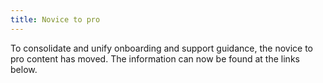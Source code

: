 ```yaml
---
title: Novice to pro
---
```


<InlineNotification>
To consolidate and unify onboarding and support guidance, the novice to pro content has moved. The information can now be found at the links below.
</InlineNotification>

<Row className="resource-card-group">
  <Column colMd={4} colLg={4} noGutterSm>
    <ResourceCard
      subTitle="Onboarding components"
      actionIcon="arrowRight"
      aspectRatio="2:1"
      href="/components/onboarding/overview">

  </ResourceCard>
  </Column>
  <Column colMd={4} colLg={4} noGutterSm>
    <ResourceCard
      subTitle="Onboarding patterns and AHA guidance"
      actionIcon="arrowRight"
      aspectRatio="2:1"
      href="/patterns/onboarding/overview">

  </ResourceCard>
  </Column>
</Row>